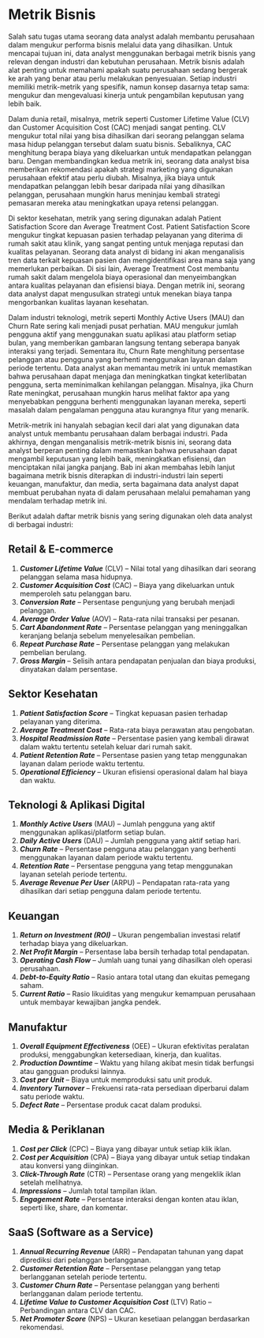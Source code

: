 # Metrik Bisnis 

Salah satu tugas utama seorang data analyst adalah membantu perusahaan dalam mengukur performa bisnis melalui data yang dihasilkan. Untuk mencapai tujuan ini, data analyst menggunakan berbagai metrik bisnis yang relevan dengan industri dan kebutuhan perusahaan. Metrik bisnis adalah alat penting untuk memahami apakah suatu perusahaan sedang bergerak ke arah yang benar atau perlu melakukan penyesuaian. Setiap industri memiliki metrik-metrik yang spesifik, namun konsep dasarnya tetap sama: mengukur dan mengevaluasi kinerja untuk pengambilan keputusan yang lebih baik.

Dalam dunia retail, misalnya, metrik seperti Customer Lifetime Value (CLV) dan Customer Acquisition Cost (CAC) menjadi sangat penting. CLV mengukur total nilai yang bisa dihasilkan dari seorang pelanggan selama masa hidup pelanggan tersebut dalam suatu bisnis. Sebaliknya, CAC menghitung berapa biaya yang dikeluarkan untuk mendapatkan pelanggan baru. Dengan membandingkan kedua metrik ini, seorang data analyst bisa memberikan rekomendasi apakah strategi marketing yang digunakan perusahaan efektif atau perlu diubah. Misalnya, jika biaya untuk mendapatkan pelanggan lebih besar daripada nilai yang dihasilkan pelanggan, perusahaan mungkin harus meninjau kembali strategi pemasaran mereka atau meningkatkan upaya retensi pelanggan.

Di sektor kesehatan, metrik yang sering digunakan adalah Patient Satisfaction Score dan Average Treatment Cost. Patient Satisfaction Score mengukur tingkat kepuasan pasien terhadap pelayanan yang diterima di rumah sakit atau klinik, yang sangat penting untuk menjaga reputasi dan kualitas pelayanan. Seorang data analyst di bidang ini akan menganalisis tren data terkait kepuasan pasien dan mengidentifikasi area mana saja yang memerlukan perbaikan. Di sisi lain, Average Treatment Cost membantu rumah sakit dalam mengelola biaya operasional dan menyeimbangkan antara kualitas pelayanan dan efisiensi biaya. Dengan metrik ini, seorang data analyst dapat mengusulkan strategi untuk menekan biaya tanpa mengorbankan kualitas layanan kesehatan.

Dalam industri teknologi, metrik seperti Monthly Active Users (MAU) dan Churn Rate sering kali menjadi pusat perhatian. MAU mengukur jumlah pengguna aktif yang menggunakan suatu aplikasi atau platform setiap bulan, yang memberikan gambaran langsung tentang seberapa banyak interaksi yang terjadi. Sementara itu, Churn Rate menghitung persentase pelanggan atau pengguna yang berhenti menggunakan layanan dalam periode tertentu. Data analyst akan memantau metrik ini untuk memastikan bahwa perusahaan dapat menjaga dan meningkatkan tingkat keterlibatan pengguna, serta meminimalkan kehilangan pelanggan. Misalnya, jika Churn Rate meningkat, perusahaan mungkin harus melihat faktor apa yang menyebabkan pengguna berhenti menggunakan layanan mereka, seperti masalah dalam pengalaman pengguna atau kurangnya fitur yang menarik.

Metrik-metrik ini hanyalah sebagian kecil dari alat yang digunakan data analyst untuk membantu perusahaan dalam berbagai industri. Pada akhirnya, dengan menganalisis metrik-metrik bisnis ini, seorang data analyst berperan penting dalam memastikan bahwa perusahaan dapat mengambil keputusan yang lebih baik, meningkatkan efisiensi, dan menciptakan nilai jangka panjang. Bab ini akan membahas lebih lanjut bagaimana metrik bisnis diterapkan di industri-industri lain seperti keuangan, manufaktur, dan media, serta bagaimana data analyst dapat membuat perubahan nyata di dalam perusahaan melalui pemahaman yang mendalam terhadap metrik ini.

Berikut adalah daftar metrik bisnis yang sering digunakan oleh data analyst di berbagai industri:

## Retail & E-commerce  

1. **_Customer Lifetime Value_** (CLV) – Nilai total yang dihasilkan dari seorang pelanggan selama masa hidupnya.  
2. **_Customer Acquisition Cost_** (CAC) – Biaya yang dikeluarkan untuk memperoleh satu pelanggan baru.  
3. **_Conversion Rate_** – Persentase pengunjung yang berubah menjadi pelanggan.  
4. **_Average Order Value_** (AOV) – Rata-rata nilai transaksi per pesanan.  
5. **_Cart Abandonment Rate_** – Persentase pelanggan yang meninggalkan keranjang belanja sebelum menyelesaikan pembelian.  
6. **_Repeat Purchase Rate_** – Persentase pelanggan yang melakukan pembelian berulang.  
7. **_Gross Margin_** – Selisih antara pendapatan penjualan dan biaya produksi, dinyatakan dalam persentase.  

## Sektor Kesehatan  
1. **_Patient Satisfaction Score_** – Tingkat kepuasan pasien terhadap pelayanan yang diterima.  
2. **_Average Treatment Cost_** – Rata-rata biaya perawatan atau pengobatan.  
3. **_Hospital Readmission Rate_** – Persentase pasien yang kembali dirawat dalam waktu tertentu setelah keluar dari rumah sakit.  
4. **_Patient Retention Rate_** – Persentase pasien yang tetap menggunakan layanan dalam periode waktu tertentu.  
5. **_Operational Efficiency_** – Ukuran efisiensi operasional dalam hal biaya dan waktu.  

## Teknologi & Aplikasi Digital  
1. **_Monthly Active Users_** (MAU) – Jumlah pengguna yang aktif menggunakan aplikasi/platform setiap bulan.  
2. **_Daily Active Users_** (DAU) – Jumlah pengguna yang aktif setiap hari.  
3. **_Churn Rate_** – Persentase pengguna atau pelanggan yang berhenti menggunakan layanan dalam periode waktu tertentu.  
4. **_Retention Rate_** – Persentase pengguna yang tetap menggunakan layanan setelah periode tertentu.  
5. **_Average Revenue Per User_** (ARPU) – Pendapatan rata-rata yang dihasilkan dari setiap pengguna dalam periode tertentu.  

## Keuangan  
1. **_Return on Investment (ROI)_** – Ukuran pengembalian investasi relatif terhadap biaya yang dikeluarkan.  
2. **_Net Profit Margin_** – Persentase laba bersih terhadap total pendapatan.  
3. **_Operating Cash Flow_** – Jumlah uang tunai yang dihasilkan oleh operasi perusahaan.  
4. **_Debt-to-Equity Ratio_** – Rasio antara total utang dan ekuitas pemegang saham.  
5. **_Current Ratio_** – Rasio likuiditas yang mengukur kemampuan perusahaan untuk membayar kewajiban jangka pendek.  

## Manufaktur  
1. **_Overall Equipment Effectiveness_** (OEE) – Ukuran efektivitas peralatan produksi, menggabungkan ketersediaan, kinerja, dan kualitas.  
2. **_Production Downtime_** – Waktu yang hilang akibat mesin tidak berfungsi atau gangguan produksi lainnya.  
3. **_Cost per Unit_** – Biaya untuk memproduksi satu unit produk.  
4. **_Inventory Turnover_** – Frekuensi rata-rata persediaan diperbarui dalam satu periode waktu.  
5. **_Defect Rate_** – Persentase produk cacat dalam produksi.  

## Media & Periklanan  
1. **_Cost per Click_** (CPC) – Biaya yang dibayar untuk setiap klik iklan.  
2. **_Cost per Acquisition_** (CPA) – Biaya yang dibayar untuk setiap tindakan atau konversi yang diinginkan.  
3. **_Click-Through Rate_** (CTR) – Persentase orang yang mengeklik iklan setelah melihatnya.  
4. **_Impressions_** – Jumlah total tampilan iklan.  
5. **_Engagement Rate_** – Persentase interaksi dengan konten atau iklan, seperti like, share, dan komentar.  

## SaaS (Software as a Service)  
1. **_Annual Recurring Revenue_** (ARR) – Pendapatan tahunan yang dapat diprediksi dari pelanggan berlangganan.  
2. **_Customer Retention Rate_** – Persentase pelanggan yang tetap berlangganan setelah periode tertentu.  
3. **_Customer Churn Rate_** – Persentase pelanggan yang berhenti berlangganan dalam periode tertentu.  
4. **_Lifetime Value to Customer Acquisition Cost_** (LTV) Ratio – Perbandingan antara CLV dan CAC.  
5. **_Net Promoter Score_** (NPS) – Ukuran kesetiaan pelanggan berdasarkan rekomendasi.  

